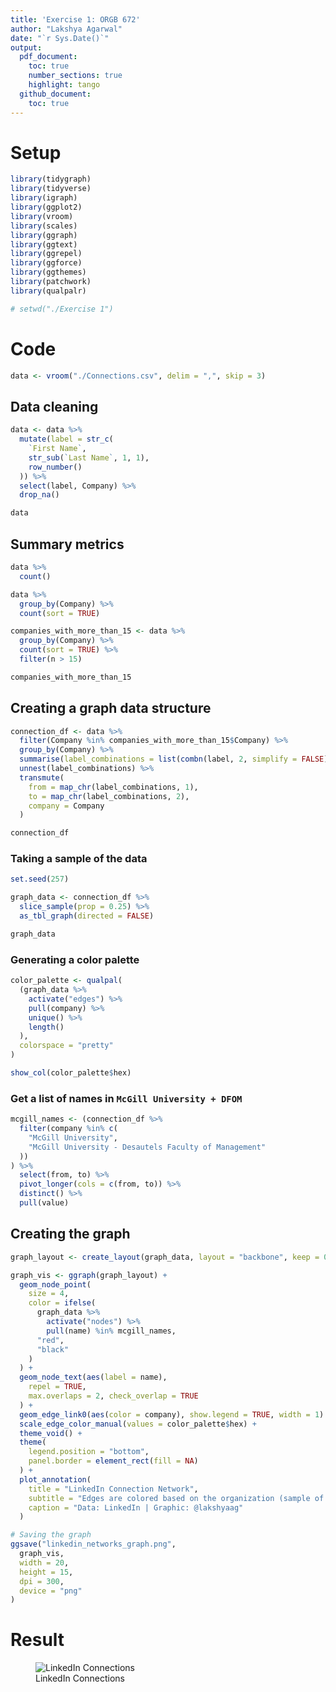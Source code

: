 ```yaml
---
title: 'Exercise 1: ORGB 672'
author: "Lakshya Agarwal"
date: "`r Sys.Date()`"
output:
  pdf_document: 
    toc: true
    number_sections: true
    highlight: tango
  github_document:
    toc: true
---
```


\newpage

# Setup

```r
library(tidygraph)
library(tidyverse)
library(igraph)
library(ggplot2)
library(vroom)
library(scales)
library(ggraph)
library(ggtext)
library(ggrepel)
library(ggforce)
library(ggthemes)
library(patchwork)
library(qualpalr)

# setwd("./Exercise 1")
```

# Code

```r
data <- vroom("./Connections.csv", delim = ",", skip = 3)
```

## Data cleaning

```r
data <- data %>%
  mutate(label = str_c(
    `First Name`,
    str_sub(`Last Name`, 1, 1),
    row_number()
  )) %>%
  select(label, Company) %>%
  drop_na()

data
```

## Summary metrics

```r
data %>%
  count()
```

```r
data %>%
  group_by(Company) %>%
  count(sort = TRUE)
```

```r
companies_with_more_than_15 <- data %>%
  group_by(Company) %>%
  count(sort = TRUE) %>%
  filter(n > 15)

companies_with_more_than_15
```

## Creating a graph data structure

```r
connection_df <- data %>%
  filter(Company %in% companies_with_more_than_15$Company) %>%
  group_by(Company) %>%
  summarise(label_combinations = list(combn(label, 2, simplify = FALSE))) %>%
  unnest(label_combinations) %>%
  transmute(
    from = map_chr(label_combinations, 1),
    to = map_chr(label_combinations, 2),
    company = Company
  )

connection_df
```

### Taking a sample of the data

```r
set.seed(257)

graph_data <- connection_df %>%
  slice_sample(prop = 0.25) %>%
  as_tbl_graph(directed = FALSE)

graph_data
```

### Generating a color palette

```r
color_palette <- qualpal(
  (graph_data %>%
    activate("edges") %>%
    pull(company) %>%
    unique() %>%
    length()
  ),
  colorspace = "pretty"
)

show_col(color_palette$hex)
```

### Get a list of names in `McGill University + DFOM`

```r
mcgill_names <- (connection_df %>%
  filter(company %in% c(
    "McGill University",
    "McGill University - Desautels Faculty of Management"
  ))
) %>%
  select(from, to) %>%
  pivot_longer(cols = c(from, to)) %>%
  distinct() %>%
  pull(value)
```

## Creating the graph

```r
graph_layout <- create_layout(graph_data, layout = "backbone", keep = 0.7)

graph_vis <- ggraph(graph_layout) +
  geom_node_point(
    size = 4,
    color = ifelse(
      graph_data %>%
        activate("nodes") %>%
        pull(name) %in% mcgill_names,
      "red",
      "black"
    )
  ) +
  geom_node_text(aes(label = name),
    repel = TRUE,
    max.overlaps = 2, check_overlap = TRUE
  ) +
  geom_edge_link0(aes(color = company), show.legend = TRUE, width = 1) +
  scale_edge_color_manual(values = color_palette$hex) +
  theme_void() +
  theme(
    legend.position = "bottom",
    panel.border = element_rect(fill = NA)
  ) +
  plot_annotation(
    title = "LinkedIn Connection Network",
    subtitle = "Edges are colored based on the organization (sample of 25% of connections, organizations with >15 connections only)",
    caption = "Data: LinkedIn | Graphic: @lakshyaag"
  )

# Saving the graph
ggsave("linkedin_networks_graph.png",
  graph_vis,
  width = 20,
  height = 15,
  dpi = 300,
  device = "png"
)
```

# Result

![LinkedIn Connections](linkedin_networks_graph.png)
